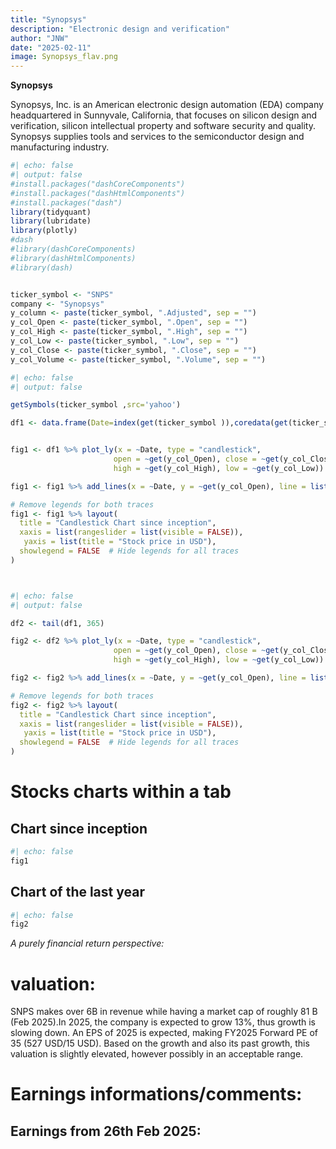 ```yaml
---
title: "Synopsys"
description: "Electronic design and verification"
author: "JNW"
date: "2025-02-11"
image: Synopsys_flav.png
---
```


**Synopsys**

Synopsys, Inc. is an American electronic design automation (EDA) company headquartered in Sunnyvale, California, that focuses on silicon design and verification, silicon intellectual property and software security and quality. Synopsys supplies tools and services to the semiconductor design and manufacturing industry. 

```r
#| echo: false
#| output: false
#install.packages("dashCoreComponents")
#install.packages("dashHtmlComponents")
#install.packages("dash")
library(tidyquant)
library(lubridate)
library(plotly)
#dash
#library(dashCoreComponents)
#library(dashHtmlComponents)
#library(dash)


ticker_symbol <- "SNPS"
company <- "Synopsys"
y_column <- paste(ticker_symbol, ".Adjusted", sep = "")
y_col_Open <- paste(ticker_symbol, ".Open", sep = "")
y_col_High <- paste(ticker_symbol, ".High", sep = "")
y_col_Low <- paste(ticker_symbol, ".Low", sep = "")
y_col_Close <- paste(ticker_symbol, ".Close", sep = "")
y_col_Volume <- paste(ticker_symbol, ".Volume", sep = "")


```

```r
#| echo: false
#| output: false

getSymbols(ticker_symbol ,src='yahoo')

df1 <- data.frame(Date=index(get(ticker_symbol )),coredata(get(ticker_symbol)))


fig1 <- df1 %>% plot_ly(x = ~Date, type = "candlestick",
                       open = ~get(y_col_Open), close = ~get(y_col_Close),
                       high = ~get(y_col_High), low = ~get(y_col_Low)) 

fig1 <- fig1 %>% add_lines(x = ~Date, y = ~get(y_col_Open), line = list(color = 'black', width = 0.2), inherit = FALSE)

# Remove legends for both traces
fig1 <- fig1 %>% layout(
  title = "Candlestick Chart since inception",
  xaxis = list(rangeslider = list(visible = FALSE)),
   yaxis = list(title = "Stock price in USD"),
  showlegend = FALSE  # Hide legends for all traces
)




```

```r
#| echo: false
#| output: false

df2 <- tail(df1, 365)

fig2 <- df2 %>% plot_ly(x = ~Date, type = "candlestick",
                       open = ~get(y_col_Open), close = ~get(y_col_Close),
                       high = ~get(y_col_High), low = ~get(y_col_Low)) 

fig2 <- fig2 %>% add_lines(x = ~Date, y = ~get(y_col_Open), line = list(color = 'black', width = 0.2), inherit = FALSE)

# Remove legends for both traces
fig2 <- fig2 %>% layout(
  title = "Candlestick Chart since inception",
  xaxis = list(rangeslider = list(visible = FALSE)),
   yaxis = list(title = "Stock price in USD"),
  showlegend = FALSE  # Hide legends for all traces
)


```

# Stocks charts within a tab

::: nav-pills
::: panel-tabset
## Chart since inception

```r
#| echo: false
fig1
```

## Chart of the last year

```r
#| echo: false
fig2
```
:::
:::

*A purely financial return perspective:*

# valuation:

SNPS makes over 6B in revenue while having a market cap  of roughly 81 B (Feb 2025).In 2025, the company is expected to grow 13%, thus growth is slowing down. An EPS of 2025 is expected, making FY2025 Forward PE of 35 (527 USD/15 USD). Based on the growth and also its past growth, this valuation is slightly elevated, however possibly in an acceptable range.



# Earnings informations/comments:

## Earnings from 26th Feb 2025:


